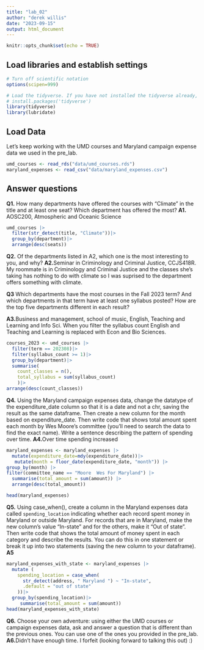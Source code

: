 ```yaml
---
title: "lab_02"
author: "derek willis"
date: "2023-09-15"
output: html_document
---
```


```r
knitr::opts_chunk$set(echo = TRUE)
```

## Load libraries and establish settings

```r
# Turn off scientific notation
options(scipen=999)

# Load the tidyverse. If you have not installed the tidyverse already, remove the # from the next line and run it first.  
# install.packages('tidyverse')
library(tidyverse)
library(lubridate)
```

## Load Data

Let's keep working with the UMD courses and Maryland campaign expense data we used in the pre_lab.

```r
umd_courses <- read_rds("data/umd_courses.rds")
maryland_expenses <- read_csv("data/maryland_expenses.csv")
```

## Answer questions

**Q1.** How many departments have offered the courses with "Climate" in the title and at least one seat? Which department has offered the most?
**A1.** AOSC200, Atmospheric and Oceanic Science

```r
umd_courses |>
  filter(str_detect(title, "Climate"))|>
  group_by(department)|>
  arrange(desc(seats))

```

**Q2.** Of the departments listed in A2, which one is the most interesting to you, and why?
**A2.**Seminar in Criminology and Criminal Justice, CCJS418R. My roommate is in Criminology and Criminal Justice and the classes she's taking has nothing to do with climate so I was suprised to the department offers something with climate. 


**Q3** Which departments have the most courses in the Fall 2023 term? And which departments in that term have at least one syllabus posted? How are the top five departments different in each result?

**A3.**Business and management, school of music, English, Teaching and Learning and Info Sci. When you filter the syllabus count English and Teaching and Learning is replaced with Econ and Bio Sciences. 

```r
courses_2023 <- umd_courses |>
  filter(term == 202308)|>
  filter(syllabus_count >= 1)|>
  group_by(department)|>
  summarise(
    count_classes = n(),
    total_syllabus = sum(syllabus_count)
    )|>
arrange(desc(count_classes))
```

**Q4.** Using the Maryland campaign expenses data, change the datatype of the expenditure_date column so that it is a date and not a chr, saving the result as the same dataframe. Then create a new column for the month based on expenditure_date. Then write code that shows total amount spent each month by Wes Moore's committee (you'll need to search the data to find the exact name). Write a sentence describing the pattern of spending over time.
**A4.**Over time spending increased

```r
maryland_expenses <- maryland_expenses |> 
  mutate(expenditure_date=mdy(expenditure_date))|>
   mutate(month = floor_date(expenditure_date, "month")) |>
group_by(month) |>
filter(committee_name == "Moore  Wes For Maryland") |>
  summarise(total_amount = sum(amount)) |>
  arrange(desc(total_amount))

head(maryland_expenses)
```

**Q5.** Using case_when(), create a column in the Maryland expenses data called `spending_location` indicating whether each record spent money in Maryland or outside Maryland. For records that are in Maryland, make the new column's value "In-state" and for the others, make it "Out of state". Then write code that shows the total amount of money spent in each category and describe the results. You can do this in one statement or break it up into two statements (saving the new column to your dataframe).
**A5**

```r
maryland_expenses_with_state <- maryland_expenses |>
  mutate (
    spending_location = case_when(
      str_detect(address, " Maryland ") ~ "In-state",
      .default = "out of state"
    ))|>
  group_by(spending_location)|>
     summarise(total_amount = sum(amount))
head(maryland_expenses_with_state)
```


**Q6.** Choose your own adventure: using either the UMD courses or campaign expenses data, ask and answer a question that is different than the previous ones. You can use one of the ones you provided in the pre_lab.
**A6.**Didn't have enough time. I forfeit (looking forward to talking this out) :)

```r
```
